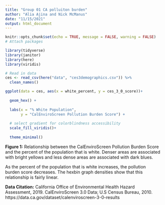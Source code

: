 ```yaml
---
title: "Group 01 CA polluiton burden"
author: "Alia Ajina and Nick McManus"
date: "11/15/2021"
output: html_document
---
```


```r
knitr::opts_chunk$set(echo = TRUE, message = FALSE, warning = FALSE)
# Attach packages

library(tidyverse)
library(janitor)
library(here)
library(viridis)
```

```r
# Read in data
ces <- read_csv(here("data", "ces3demographics.csv")) %>% 
  clean_names()
```

```r
ggplot(data = ces, aes(x = white_percent, y = ces_3_0_score))+
  
  geom_hex() + 
  
  labs(x = "% White Population", 
       y = "CalEnviroScreen Pollution Burden Score") +
  
  # select gradient for colorblindness accessibility
  scale_fill_viridis()+
  
  theme_minimal()
```

**Figure 1:** Relationship between the CalEnviroScreen Pollution Burden Score and the percent of the population that is white. Denser areas are associated with bright yellows and less dense areas are associated with dark blues.


As the percent of the population that is white increases, the pollution burden score decreases. The hexbin graph densities show that this relationship is fairly linear. 

**Data Citation:** California Office of Environmental Health Hazard Assessment, 2019. CalEnviroScreen 3.0 Data; U.S Census Bureau, 2010. https://data.ca.gov/dataset/calenviroscreen-3-0-results
